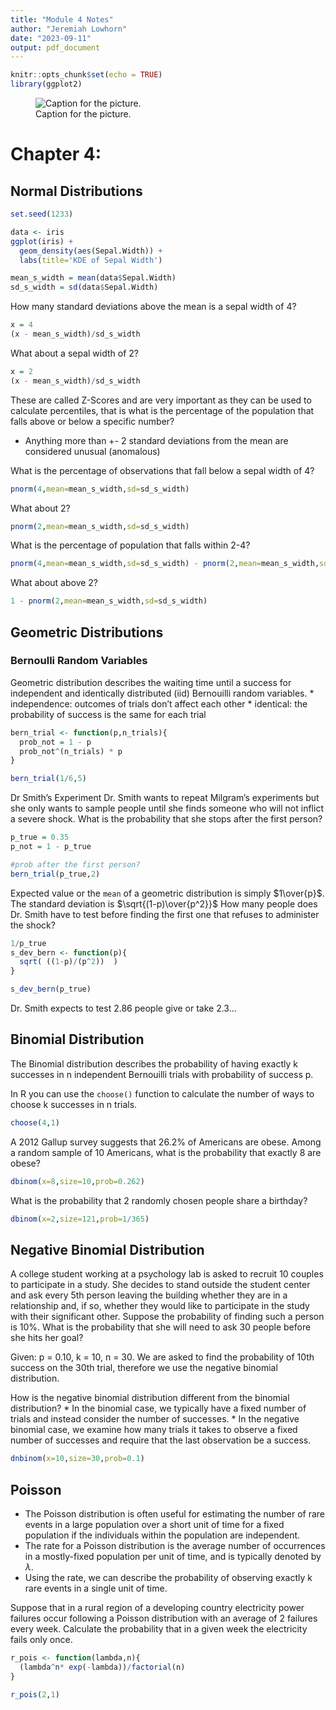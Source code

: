 ```yaml
---
title: "Module 4 Notes"
author: "Jeremiah Lowhorn"
date: "2023-09-11"
output: pdf_document
---
```


```r
knitr::opts_chunk$set(echo = TRUE)
library(ggplot2)
```

![Caption for the picture.](SS1.png)


# Chapter 4: 


## Normal Distributions


```r

set.seed(1233)

data <- iris
ggplot(iris) +
  geom_density(aes(Sepal.Width)) + 
  labs(title='KDE of Sepal Width')

```


```r
mean_s_width = mean(data$Sepal.Width)
sd_s_width = sd(data$Sepal.Width)
```

How many standard deviations above the mean is a sepal width of 4?

```r
x = 4
(x - mean_s_width)/sd_s_width
```
What about a sepal width of 2?

```r
x = 2
(x - mean_s_width)/sd_s_width

```

These are called Z-Scores and are very important as they can be used to calculate percentiles, that is what is the percentage of the population that falls above or below a specific number? 

* Anything more than +- 2 standard deviations from the mean are considered unusual (anomalous)

What is the percentage of observations that fall below a sepal width of 4?
```r
pnorm(4,mean=mean_s_width,sd=sd_s_width)
```
What about 2?

```r
pnorm(2,mean=mean_s_width,sd=sd_s_width)
```

What is the percentage of population that falls within 2-4? 


```r
pnorm(4,mean=mean_s_width,sd=sd_s_width) - pnorm(2,mean=mean_s_width,sd=sd_s_width)
```

What about above 2? 

```r
1 - pnorm(2,mean=mean_s_width,sd=sd_s_width)

```

## Geometric Distributions

### Bernoulli Random Variables
Geometric distribution describes the waiting time until a success
for independent and identically distributed (iid) Bernouilli random
variables.
* independence: outcomes of trials don’t affect each other
* identical: the probability of success is the same for each trial


```r

bern_trial <- function(p,n_trials){
  prob_not = 1 - p
  prob_not^(n_trials) * p
}

bern_trial(1/6,5)


```

Dr Smith's Experiment
Dr. Smith wants to repeat Milgram’s experiments but she only wants to 
sample people until she finds someone who will not inflict a severe shock.
What is the probability that she stops after the first person?

```r
p_true = 0.35
p_not = 1 - p_true

#prob after the first person?
bern_trial(p_true,2)

```


Expected value or the `mean` of a geometric distribution is simply $1\over{p}$. 
The standard deviation is $\sqrt{(1-p)\over{p^2}}$
How many people does Dr. Smith have to test before finding the first
one that refuses to administer the shock?
```r
1/p_true
s_dev_bern <- function(p){
  sqrt( ((1-p)/(p^2))  )
}

s_dev_bern(p_true)

```

Dr. Smith expects to test 2.86 people give or take 2.3...

## Binomial Distribution
The Binomial distribution describes the probability of having
exactly k successes in n independent Bernouilli trials with
probability of success p.

In R you can use the `choose()` function to calculate the number of ways to choose k successes in n trials. 

```r

choose(4,1)
```
A 2012 Gallup survey suggests that 26.2% of Americans are obese.
Among a random sample of 10 Americans, what is the probability
that exactly 8 are obese?

```r
dbinom(x=8,size=10,prob=0.262)

```

What is the probability that 2 randomly chosen people share a birthday?
```r
dbinom(x=2,size=121,prob=1/365)

```


## Negative Binomial Distribution
A college student working at a psychology lab is asked to recruit
10 couples to participate in a study. She decides to stand outside
the student center and ask every 5th person leaving the building
whether they are in a relationship and, if so, whether they would like
to participate in the study with their significant other. Suppose the
probability of finding such a person is 10%. What is the probability
that she will need to ask 30 people before she hits her goal?

Given: p = 0.10, k = 10, n = 30. We are asked to find the
probability of 10th success on the 30th trial, therefore we use the
negative binomial distribution.

How is the negative binomial distribution different from the binomial
distribution?
* In the binomial case, we typically have a fixed number of trials and instead consider the number of successes.
* In the negative binomial case, we examine how many trials it takes to observe a fixed number of successes and require that the last observation be a success.


```r
dnbinom(x=10,size=30,prob=0.1)

```
## Poisson
* The Poisson distribution is often useful for estimating the number of rare events in a large population over a short unit of time for a fixed population if the individuals within the population are independent.
* The rate for a Poisson distribution is the average number of occurrences in a mostly-fixed population per unit of time, and is typically denoted by $\lambda$.
* Using the rate, we can describe the probability of observing exactly k rare events in a single unit of time.


Suppose that in a rural region of a developing country electricity
power failures occur following a Poisson distribution with an average
of 2 failures every week. Calculate the probability that in a given
week the electricity fails only once.

```r
r_pois <- function(lambda,n){
  (lambda^n* exp(-lambda))/factorial(n)
}

r_pois(2,1)
```

